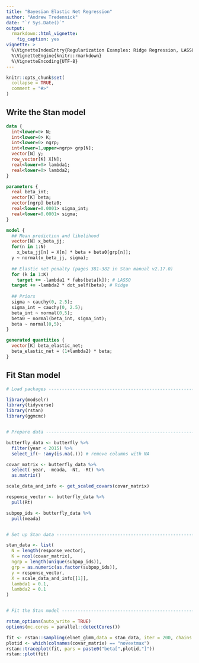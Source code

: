 ```yaml
---
title: "Bayesian Elastic Net Regression"
author: "Andrew Tredennick"
date: "`r Sys.Date()`"
output:
  rmarkdown::html_vignette:
    fig_caption: yes
vignette: >
  %\VignetteIndexEntry{Regularization Examples: Ridge Regression, LASSO, and Elastic Net}
  %\VignetteEngine{knitr::rmarkdown}
  %\VignetteEncoding{UTF-8}
---
```


```r
knitr::opts_chunk$set(
  collapse = TRUE,
  comment = "#>"
)
```

## Write the Stan model

```stan
data {
  int<lower=0> N;
  int<lower=0> K;
  int<lower=0> ngrp;
  int<lower=1,upper=ngrp> grp[N];
  vector[N] y;
  row_vector[K] X[N];
  real<lower=0> lambda1;
  real<lower=0> lambda2;
}

parameters {
  real beta_int;
  vector[K] beta;
  vector[ngrp] beta0;
  real<lower=0.0001> sigma_int;
  real<lower=0.0001> sigma;
}

model {
  ## Mean prediction and likelihood
  vector[N] x_beta_jj;
  for(n in 1:N)
    x_beta_jj[n] = X[n] * beta + beta0[grp[n]];
  y ~ normal(x_beta_jj, sigma);
  
  ## Elastic net penalty (pages 381-382 in Stan manual v2.17.0)
  for (k in 1:K)
    target += -lambda1 * fabs(beta[k]); # LASSO
  target += -lambda2 * dot_self(beta); # Ridge
  
  ## Priors
  sigma ~ cauchy(0, 2.5);
  sigma_int ~ cauchy(0, 2.5);
  beta_int ~ normal(0,5);
  beta0 ~ normal(beta_int, sigma_int);
  beta ~ normal(0,5);
}

generated quantities {
  vector[K] beta_elastic_net;
  beta_elastic_net = (1+lambda2) * beta;
}
```

## Fit Stan model

```r
# Load packages ----------------------------------------------------------------

library(modselr)
library(tidyverse)
library(rstan)
library(ggmcmc)


# Prepare data -----------------------------------------------------------------

butterfly_data <- butterfly %>%
  filter(year < 2015) %>%
  select_if(~ !any(is.na(.))) # remove columns with NA

covar_matrix <- butterfly_data %>%
  select(-year, -meada, -Nt, -Rt) %>%
  as.matrix()

scale_data_and_info <- get_scaled_covars(covar_matrix)

response_vector <- butterfly_data %>%
  pull(Rt)

subpop_ids <- butterfly_data %>%
  pull(meada)


# Set up Stan data -------------------------------------------------------------

stan_data <- list(
  N = length(response_vector),
  K = ncol(covar_matrix),
  ngrp = length(unique(subpop_ids)),
  grp = as.numeric(as.factor(subpop_ids)),
  y = response_vector,
  X = scale_data_and_info[[1]],
  lambda1 = 0.1,
  lambda2 = 0.1
)


# Fit the Stan model -----------------------------------------------------------

rstan_options(auto_write = TRUE)
options(mc.cores = parallel::detectCores())

fit <- rstan::sampling(elnet_glmm,data = stan_data, iter = 200, chains = 1, warmup = 100)
plotid <- which(colnames(covar_matrix) == "novextmax")
rstan::traceplot(fit, pars = paste0("beta[",plotid,"]"))
rstan::plot(fit)
```
